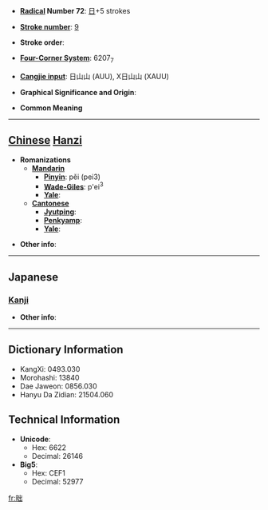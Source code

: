 * '''[[Wiktionary:Chinese radical index| Radical]] Number 72''': [[Wiktionary:Chinese radical index 日|日]]+5 strokes

* '''[[Wiktionary:Chinese total strokes index|Stroke number]]''': [[Wiktionary:Chinese total strokes index 9|9]]

* '''Stroke order''': 

* '''[[Wiktionary:Chinese four corner index|Four-Corner System]]''': 6207<sub>7</sub>

* '''[[Wiktionary:Chinese Cangjie index|Cangjie input]]''': 日山山 (AUU), X日山山 (XAUU)

* '''Graphical Significance and Origin''': 

* '''Common Meaning'''

----

== [[Chinese]] [[Hanzi]] ==

* '''Romanizations'''
** '''[[Mandarin]]'''
*** '''[[Pinyin]]''': pěi (pei3)
*** '''[[Wade-Giles]]''': p'ei<sup>3</sup>
*** '''[[Yale]]''': 
** '''[[Cantonese]]'''
*** '''[[Jyutping]]''':
*** '''[[Penkyamp]]''': 
*** '''[[Yale]]''': 

* '''Other info''': 

----

==Japanese==
===[[Kanji]]===
{{kanji|on readings=[[ほつ]] (hotsu), [[はち]] (hachi), [[はい]] (hai)
|kun readings=[[よあけ]] (yoake)
}}

* '''Other info''':  

----

== Dictionary Information ==

* KangXi: 0493.030
* Morohashi: 13840
* Dae Jaweon: 0856.030
* Hanyu Da Zidian: 21504.060

== Technical Information ==

* '''Unicode''':
** Hex: 6622
** Decimal: 26146
* '''Big5''':
** Hex: CEF1
** Decimal: 52977

[[fr:昢]]